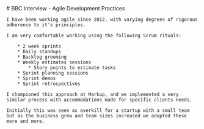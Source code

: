 
<Frame>
    # BBC Interview - Agile Development Practices

    I have been working agile since 2012, with varying degrees of rigorous adherence to it's principles.

    I am very comfortable working using the following Scrum rituals:

        * 2 week sprints
        * Daily standups
        * Backlog grooming
        * Weekly estimates sessions
            * Story points to estimate tasks
        * Sprint planning sessions
        * Sprint demos
        * Sprint retrospectives

    I championed this approach at Markup, and we implemented a very similar process with accommodations made for specific clients needs.

    Initially this was seen as overkill for a startup with a small team but as the business grew and team sizes increased we adopted these more and more.

</Frame>
